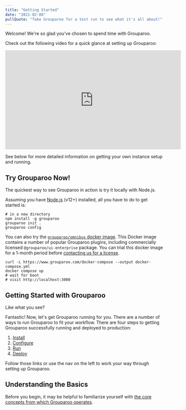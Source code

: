 ```yaml
---
title: "Getting Started"
date: "2021-02-08"
pullQuote: "Take Grouparoo for a test run to see what it's all about!"
---
```


Welcome! We're so glad you've chosen to spend time with Grouparoo.

Check out the following video for a quick glance at setting up Grouparoo:

<p className="video-responsive">
  <iframe
    width="560"
    height="315"
    src="https://www.youtube.com/embed/FCtZknaX1WA?rel=0"
    frameBorder="0"
    allow="accelerometer; autoplay; clipboard-write; encrypted-media; gyroscope; picture-in-picture"
    allowFullScreen
  ></iframe>
</p>

See below for more detailed information on getting your own instance setup and running.

## Try Grouparoo Now!

The quickest way to see Grouparoo in action is try it locally with Node.js.

Assuming you have [Node.js](https://nodejs.org/en/download/) (v12+) installed, all you have to do to get started is:

```shell
# in a new directory
npm install -g grouparoo
grouparoo init .
grouparoo config
```

You can also try the [`grouparoo/omnibus` docker image](https://github.com/grouparoo/omnibus). This Docker image contains a number of popular Grouparoo plugins, including commercially licensed `@grouparoo/ui-enterprise` package. You can trial this docker image for a 1-month period before [contacting us for a license](/meet).

```shell
curl -L https://www.grouparoo.com/docker-compose --output docker-compose.yml
docker compose up
# wait for boot
# visit http://localhost:3000
```

## Getting Started with Grouparoo

Like what you see?

Fantastic! Now, let's get Grouparoo running for you. There are a number of ways to run Grouparoo to fit your workflow. There are four steps to getting Grouparoo successfully running and deployed to production:

1. [Install](/docs/installation)
2. [Configure](/docs/config)
3. [Run](/docs/running)
4. [Deploy](/docs/deployment)

Follow those links or use the nav on the left to work your way through setting up Grouparoo.

## Understanding the Basics

Before you begin, it may be helpful to familiarize yourself with [the core concepts from which Grouparoo operates](/docs/getting-started/product-concepts).
